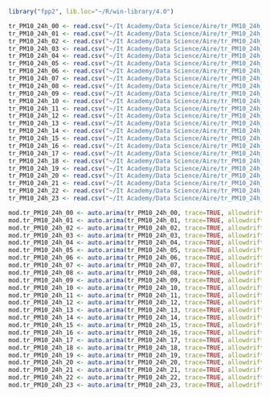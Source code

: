 

```{r}
library("fpp2", lib.loc="~/R/win-library/4.0")
```


```{r}
tr_PM10_24h_00 <- read.csv("~/It Academy/Data Science/Aire/tr_PM10_24h_00.csv", row.names=1)
tr_PM10_24h_01 <- read.csv("~/It Academy/Data Science/Aire/tr_PM10_24h_01.csv", row.names=1)
tr_PM10_24h_02 <- read.csv("~/It Academy/Data Science/Aire/tr_PM10_24h_02.csv", row.names=1)
tr_PM10_24h_03 <- read.csv("~/It Academy/Data Science/Aire/tr_PM10_24h_03.csv", row.names=1)
tr_PM10_24h_04 <- read.csv("~/It Academy/Data Science/Aire/tr_PM10_24h_04.csv", row.names=1)
tr_PM10_24h_05 <- read.csv("~/It Academy/Data Science/Aire/tr_PM10_24h_05.csv", row.names=1)
tr_PM10_24h_06 <- read.csv("~/It Academy/Data Science/Aire/tr_PM10_24h_06.csv", row.names=1)
tr_PM10_24h_07 <- read.csv("~/It Academy/Data Science/Aire/tr_PM10_24h_07.csv", row.names=1)
tr_PM10_24h_08 <- read.csv("~/It Academy/Data Science/Aire/tr_PM10_24h_08.csv", row.names=1)
tr_PM10_24h_09 <- read.csv("~/It Academy/Data Science/Aire/tr_PM10_24h_09.csv", row.names=1)
tr_PM10_24h_10 <- read.csv("~/It Academy/Data Science/Aire/tr_PM10_24h_10.csv", row.names=1)
tr_PM10_24h_11 <- read.csv("~/It Academy/Data Science/Aire/tr_PM10_24h_11.csv", row.names=1)
tr_PM10_24h_12 <- read.csv("~/It Academy/Data Science/Aire/tr_PM10_24h_12.csv", row.names=1)
tr_PM10_24h_13 <- read.csv("~/It Academy/Data Science/Aire/tr_PM10_24h_13.csv", row.names=1)
tr_PM10_24h_14 <- read.csv("~/It Academy/Data Science/Aire/tr_PM10_24h_14.csv", row.names=1)
tr_PM10_24h_15 <- read.csv("~/It Academy/Data Science/Aire/tr_PM10_24h_15.csv", row.names=1)
tr_PM10_24h_16 <- read.csv("~/It Academy/Data Science/Aire/tr_PM10_24h_16.csv", row.names=1)
tr_PM10_24h_17 <- read.csv("~/It Academy/Data Science/Aire/tr_PM10_24h_17.csv", row.names=1)
tr_PM10_24h_18 <- read.csv("~/It Academy/Data Science/Aire/tr_PM10_24h_18.csv", row.names=1)
tr_PM10_24h_19 <- read.csv("~/It Academy/Data Science/Aire/tr_PM10_24h_19.csv", row.names=1)
tr_PM10_24h_20 <- read.csv("~/It Academy/Data Science/Aire/tr_PM10_24h_20.csv", row.names=1)
tr_PM10_24h_21 <- read.csv("~/It Academy/Data Science/Aire/tr_PM10_24h_21.csv", row.names=1)
tr_PM10_24h_22 <- read.csv("~/It Academy/Data Science/Aire/tr_PM10_24h_22.csv", row.names=1)
tr_PM10_24h_23 <- read.csv("~/It Academy/Data Science/Aire/tr_PM10_24h_23.csv", row.names=1)
```

```{r}
mod.tr_PM10_24h_00 <- auto.arima(tr_PM10_24h_00, trace=TRUE, allowdrift=FALSE)
mod.tr_PM10_24h_01 <- auto.arima(tr_PM10_24h_01, trace=TRUE, allowdrift=FALSE)
mod.tr_PM10_24h_02 <- auto.arima(tr_PM10_24h_02, trace=TRUE, allowdrift=FALSE)
mod.tr_PM10_24h_03 <- auto.arima(tr_PM10_24h_03, trace=TRUE, allowdrift=FALSE)
mod.tr_PM10_24h_04 <- auto.arima(tr_PM10_24h_04, trace=TRUE, allowdrift=FALSE)
mod.tr_PM10_24h_05 <- auto.arima(tr_PM10_24h_05, trace=TRUE, allowdrift=FALSE)
mod.tr_PM10_24h_06 <- auto.arima(tr_PM10_24h_06, trace=TRUE, allowdrift=FALSE)
mod.tr_PM10_24h_07 <- auto.arima(tr_PM10_24h_07, trace=TRUE, allowdrift=FALSE)
mod.tr_PM10_24h_08 <- auto.arima(tr_PM10_24h_08, trace=TRUE, allowdrift=FALSE)
mod.tr_PM10_24h_09 <- auto.arima(tr_PM10_24h_09, trace=TRUE, allowdrift=FALSE)
mod.tr_PM10_24h_10 <- auto.arima(tr_PM10_24h_10, trace=TRUE, allowdrift=FALSE)
mod.tr_PM10_24h_11 <- auto.arima(tr_PM10_24h_11, trace=TRUE, allowdrift=FALSE)
mod.tr_PM10_24h_12 <- auto.arima(tr_PM10_24h_12, trace=TRUE, allowdrift=FALSE)
mod.tr_PM10_24h_13 <- auto.arima(tr_PM10_24h_13, trace=TRUE, allowdrift=FALSE)
mod.tr_PM10_24h_14 <- auto.arima(tr_PM10_24h_14, trace=TRUE, allowdrift=FALSE)
mod.tr_PM10_24h_15 <- auto.arima(tr_PM10_24h_15, trace=TRUE, allowdrift=FALSE)
mod.tr_PM10_24h_16 <- auto.arima(tr_PM10_24h_16, trace=TRUE, allowdrift=FALSE)
mod.tr_PM10_24h_17 <- auto.arima(tr_PM10_24h_17, trace=TRUE, allowdrift=FALSE)
mod.tr_PM10_24h_18 <- auto.arima(tr_PM10_24h_18, trace=TRUE, allowdrift=FALSE)
mod.tr_PM10_24h_19 <- auto.arima(tr_PM10_24h_19, trace=TRUE, allowdrift=FALSE)
mod.tr_PM10_24h_20 <- auto.arima(tr_PM10_24h_20, trace=TRUE, allowdrift=FALSE)
mod.tr_PM10_24h_21 <- auto.arima(tr_PM10_24h_21, trace=TRUE, allowdrift=FALSE)
mod.tr_PM10_24h_22 <- auto.arima(tr_PM10_24h_22, trace=TRUE, allowdrift=FALSE)
mod.tr_PM10_24h_23 <- auto.arima(tr_PM10_24h_23, trace=TRUE, allowdrift=FALSE)
```

